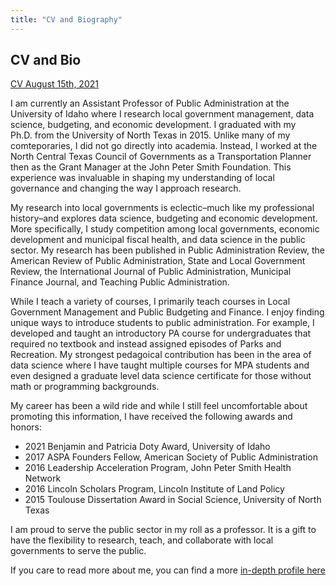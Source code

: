 ```yaml
---
title: "CV and Biography"
---
```


## CV and Bio

[CV August 15th, 2021](https://drive.google.com/file/d/1yIxK0g89FBT0oqC8ZvaDw_9B9XE3ddry/view?usp=sharing)

I am currently an Assistant Professor of Public Administration at the University of Idaho where I research local government management, data science, budgeting, and economic development. I graduated with my Ph.D. from the University of North Texas in 2015. Unlike many of my comteporaries, I did not go directly into academia. Instead, I worked at the North Central Texas Council of Governments as a Transportation Planner then as the Grant Manager at the John Peter Smith Foundation. This experience was invaluable in shaping my understanding of local governance and changing the way I approach research.

My research into local governments is eclectic--much like my professional history--and explores data science, budgeting and economic development. More specifically, I study competition among local governments, economic development and municipal fiscal health, and data science in the public sector. My research has been published in Public Administration Review, the American Review of Public Administration, State and Local Government Review, the International Journal of Public Administration, Municipal Finance Journal, and Teaching Public Administration. 

While I teach a variety of courses, I primarily teach courses in Local Government Management and Public Budgeting and Finance. I enjoy finding unique ways to introduce students to public administration. For example, I developed and taught an introductory PA course for undergraduates that required no textbook and instead assigned episodes of Parks and Recreation. My strongest pedagoical contribution has been in the area of data science where I have taught multiple courses for MPA students and even designed a graduate level data science certificate for those without math or programming backgrounds.

My career has been a wild ride and while I still feel uncomfortable about promoting this information, I have received the following awards and honors:

* 2021 Benjamin and Patricia Doty Award, University of Idaho
* 2017 ASPA Founders Fellow, American Society of Public Administration
* 2016 Leadership Acceleration Program, John Peter Smith Health Network
* 2016 Lincoln Scholars Program, Lincoln Institute of Land Policy
* 2015 Toulouse Dissertation Award in Social Science, University of North Texas

I am proud to serve the public sector in my roll as a professor. It is a gift to have the flexibility to research, teach, and collaborate with local governments to serve the public.

If you care to read more about me, you can find a more [in-depth profile here](https://www.uidaho.edu/class/politics-and-philosophy/news-and-events/overton)


